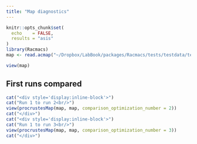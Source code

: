 ```yaml
---
title: "Map diagnostics"
---
```


```r
knitr::opts_chunk$set(
  echo    = FALSE,
  results = "asis"
)
library(Racmacs)
map <- read.acmap("~/Dropbox/LabBook/packages/Racmacs/tests/testdata/testmap.ace")
```

```r
view(map)
```

## First runs compared


```r
cat("<div style='display:inline-block'>")
cat("Run 1 to run 2<br/>")
view(procrustesMap(map, map, comparison_optimization_number = 2))
cat("</div>")
cat("<div style='display:inline-block'>")
cat("Run 1 to run 3<br/>")
view(procrustesMap(map, map, comparison_optimization_number = 3))
cat("</div>")
```

